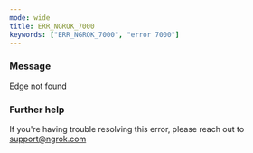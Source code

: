 ```yaml
---
mode: wide
title: ERR_NGROK_7000
keywords: ["ERR_NGROK_7000", "error 7000"]
---
```



### Message

Edge not found

<ErrorDetails />

### Further help

If you're having trouble resolving this error, please reach out to [support@ngrok.com](mailto:support@ngrok.com?subject=Help%20with%20ERR_NGROK_7000)
